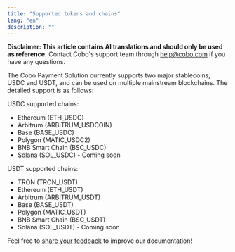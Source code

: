 ```yaml
---
title: "Supported tokens and chains"
lang: "en"
description: ""
---
```


<Note>**Disclaimer: This article contains AI translations and should only be used as reference.** Contact Cobo's support team through [help@cobo.com](mailto:help@cobo.com) if you have any questions.</Note>

The Cobo Payment Solution currently supports two major stablecoins, USDC and USDT, and can be used on multiple mainstream blockchains. The detailed support is as follows:

USDC supported chains:
* Ethereum (ETH_USDC)
* Arbitrum (ARBITRUM_USDCOIN)
* Base (BASE_USDC)
* Polygon (MATIC_USDC2)
* BNB Smart Chain (BSC_USDC)
* Solana (SOL_USDC) - Coming soon

USDT supported chains:
* TRON (TRON_USDT)
* Ethereum (ETH_USDT)
* Arbitrum (ARBITRUM_USDT)
* Base (BASE_USDT)
* Polygon (MATIC_USDT)
* BNB Smart Chain (BSC_USDT)
* Solana (SOL_USDT) - Coming soon

<Tip>Feel free to [share your feedback](https://forms.zohopublic.com/cobo/form/DocumentFeedbackForm/formperma/QvLOhxJv1_JMsJ-1dleZ8Itb_7rzN-LtgvsDdxosoVI) to improve our documentation!</Tip>